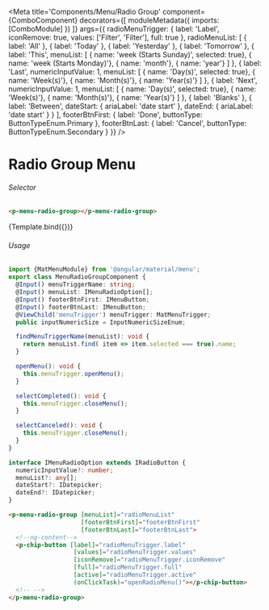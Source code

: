 

<Meta title='Components/Menu/Radio Group'
    component={ComboComponent}
    decorators={[
      moduleMetadata({
          imports: [ComboModule]
      })
    ]}
    args={{
      radioMenuTrigger: {
          label: 'Label',
          iconRemove: true,
          values: ['Filter', 'Filter'],
          full: true
      },
      radioMenuList: [
       { label: 'All' },
        { label: 'Today' },
        { label: 'Yesterday' },
        { label: 'Tomorrow' },
        { label: 'This',
          menuList: [
             { name: 'week (Starts Sunday)', selected: true},
             { name: 'week (Starts Monday)'},
             { name: 'month'},
             { name: 'year'}
          ]
        },
        { label: 'Last',
          numericInputValue: 1,
          menuList: [
            { name: 'Day(s)', selected: true},
            { name: 'Week(s)'},
            { name: 'Month(s)'},
            { name: 'Year(s)'}
          ]
        },
        { label: 'Next',
          numericInputValue: 1,
          menuList: [
            { name: 'Day(s)', selected: true},
            { name: 'Week(s)'},
            { name: 'Month(s)'},
            { name: 'Year(s)'}
          ]
        },
        { label: 'Blanks' },
        { label: 'Between',
          dateStart: {
            ariaLabel: 'date start'
          },
          dateEnd: {
            ariaLabel: 'date start'
          }
        }
      ],
      footerBtnFirst: {
        label: 'Done',
        buttonType: ButtonTypeEnum.Primary
      },
      footerBtnLast: {
        label: 'Cancel',
        buttonType: ButtonTypeEnum.Secondary
      }
    }}
 />


# Radio Group Menu

###### Selector
```html
<p-menu-radio-group></p-menu-radio-group>
```

<Canvas>
  <Story name="Radio"
    args={{
    }}>
    {Template.bind({})}
  </Story>
</Canvas>

###### Usage
```ts
import {MatMenuModule} from '@angular/material/menu';
export class MenuRadioGroupComponent {
  @Input() menuTriggerName: string;
  @Input() menuList: IMenuRadioOption[];
  @Input() footerBtnFirst: IMenuButton;
  @Input() footerBtnLast: IMenuButton;
  @ViewChild('menuTrigger') menuTrigger: MatMenuTrigger;
  public inputNumericSize = InputNumericSizeEnum;

  findMenuTriggerName(menuList): void {
    return menuList.find( item => item.selected === true).name;
  }

  openMenu(): void {
    this.menuTrigger.openMenu();
  }

  selectCompleted(): void {
    this.menuTrigger.closeMenu();
  }

  selectCanceled(): void {
    this.menuTrigger.closeMenu();
  }
}

interface IMenuRadioOption extends IRadioButton {
  numericInputValue?: number;
  menuList?: any[];
  dateStart?: IDatepicker;
  dateEnd?: IDatepicker;
}
```
```html
<p-menu-radio-group [menuList]="radioMenuList"
                    [footerBtnFirst]="footerBtnFirst"
                    [footerBtnLast]="footerBtnLast">
  <!--ng-content-->
  <p-chip-button [label]="radioMenuTrigger.label"
                  [values]="radioMenuTrigger.values"
                  [iconRemove]="radioMenuTrigger.iconRemove"
                  [full]="radioMenuTrigger.full"
                  [active]="radioMenuTrigger.active"
                  (onClickTask)="openRadioMenu()"></p-chip-button>
  <!-- -->
</p-menu-radio-group>
```
